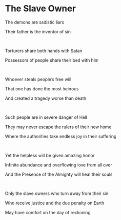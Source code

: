 # The Slave Owner

The demons are sadistic liars

Their father is the inventor of sin

<br />

Torturers share both hands with Satan

Possessors of people share their bed with him

<br />

Whoever steals people’s free will

That one has done the most heinous

And created a tragedy worse than death

<br />

Such people are in severe danger of Hell

They may never escape the rulers of their new home

Where the authorities take endless joy in their suffering

<br />

Yet the helpless will be given amazing honor

Infinite abundance and overflowing love from all over

And the Presence of the Almighty will heal their souls

<br />

Only the slave owners who turn away from their sin

Who receive justice and the due penalty on Earth

May have comfort on the day of reckoning
